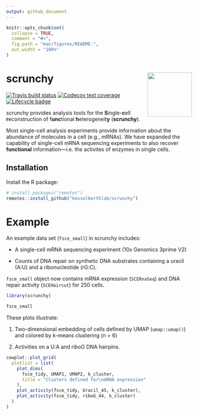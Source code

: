 ```yaml
---
output: github_document
---
```


<!-- README.md is generated from README.Rmd. Please edit that file -->

```r
knitr::opts_chunk$set(
  collapse = TRUE,
  comment = "#>",
  fig.path = "man/figures/README-",
  out.width = "100%"
)
```

# scrunchy <img src="man/figures/logo.png" align="right" alt="" width="120" />

[![Travis build status](https://travis-ci.org/hesselberthlab/scrunchy.svg?branch=master)](https://travis-ci.org/hesselberthlab/scrunchy)
[![Codecov test coverage](https://codecov.io/gh/hesselberthlab/scrunchy/branch/master/graph/badge.svg)](https://codecov.io/gh/hesselberthlab/scrunchy?branch=master)
[![Lifecycle badge](https://img.shields.io/badge/lifecycle-experimental-orange.svg)](https://www.tidyverse.org/lifecycle/#experimental)

scrunchy provides analysis tools for the **S**ingle-**c**ell **r**econstruction of f**unc**tional **h**eterogeneit**y** (**scrunchy**).

Most single-cell analysis experiments provide information about the abundance of molecules in a cell (e.g., mRNAs). We have expanded the capability of single-cell mRNA sequencing experiments to also recover **functional** information---i.e. the activites of enzymes in single cells.

## Installation

Install the R package:

``` r 
# install.packages("remotes")
remotes::install_github("hesselberthlab/scrunchy")
```

# Example

An example data set (`fsce_small`) in scrunchy includes:

+ A single-cell mRNA sequencing experiment (10x Genomics 3prime V2)

+ Counts of DNA repair on synthetic DNA substrates containing a uracil (A:U) and a ribonucleotide (rG:C).

`fsce_small` object now contains mRNA expression (`SCERnaSeq`) and DNA repair activity (`SCEHaircut`) for 250 cells.

```r
library(scrunchy)

fsce_small
```

These plots illustrate:

1. Two-dimensional embedding of cells defined by UMAP (`umap::umap()`) and colored by k-means clustering (n = 6)

1. Activities on a U:A and riboG DNA hairpins.

```r
cowplot::plot_grid(
  plotlist = list(
    plot_dims(
      fsce_tidy, UMAP1, UMAP2, k_cluster,
      title = "Clusters defined for\nmRNA expression"
    ),
    plot_activity(fsce_tidy, Uracil_45, k_cluster),
    plot_activity(fsce_tidy, riboG_44, k_cluster)
  )
)
```
